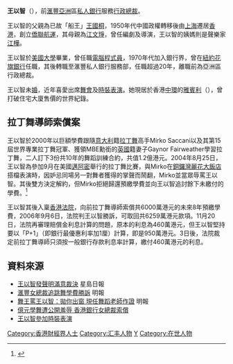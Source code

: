 '''王以智'''（'''{{lang|en|Mimi Monica Wong}}'''），前[[滙豐|滙豐]][[亞洲|亞洲]]區[[私人銀行|私人銀行]]服務[[行政總裁|行政總裁]]。

王以智的父親為已故「船王」[[王國桐|王國桐]]，1950年代中國政權轉移後由[[上海|上海]]遷居[[香港|香港]]，創立[[僑聯航運|僑聯航運]]，其母親為[[江文琤|江文琤]]，曾任編劇及導演，王以智的姨媽則是聲樂家[[江樺|江樺]]。

王以智於[[美國|美國]][[大學|大學]]畢業，曾任職[[電腦程式員|電腦程式員]]，1970年代加入銀行界，曾在[[紐約|紐約]][[花旗銀行|花旗銀行]]任職，其後轉職至滙豐私人銀行服務部，任職超過20年，離職前為亞洲區行政總裁。

王以智未[[婚|婚]]，近年喜愛出席[[舞會|舞會]]及[[時裝表演|時裝表演]]。她現居於香港[[中環|中環]]的[[雅賓利|雅賓利]]（{{lang|en|The Albany}}），曾打破住宅大廈售價的世界紀錄。

==拉丁舞導師索償案==
王以智於2000年以巨額學費跟隨[[意大利|意大利]]籍[[拉丁舞|拉丁舞]]高手Mirko Saccani以及其第15屆世界專業拉丁舞冠軍、獲領MBE勳銜的[[英國|英國]]籍妻子Gaynor Fairweather學習拉丁舞，二人訂下3份共10年的舞蹈訓練合約，共值1.2億港元。2004年8月25日，王以智為參加9月在美國[[邁阿密|邁阿密]]舉行的拉丁舞比賽，與Mirko在[[銅鑼灣|銅鑼灣]][[麗花大飯店|麗花大飯店]]搭檔表演時，因妒忌同場另一對舞者獲得的掌聲而鬧翻，Mirko並當眾辱罵王以智。其後雙方決定解約，但Mirko拒絕歸還預繳學費並向王以智追討餘下未繳付的學費。<ref>{{Cite news|title=跳舞群組｜傳前匯豐一姐王以智為starlight常客 06年官司揭花1.2億包跳舞導師｜壹經典|url=https://hk.nextmgz.com/article/2_767559_0|work=[[壹週刊_(香港)|壹週刊]]|date=2020年11月23日|accessdate=2020年11月23日|archive-date=2020年11月28日|archive-url=https://web.archive.org/web/20201128131108/https://hk.nextmgz.com/article/2_767559_0|dead-url=no}}</ref>

王以智其後入稟[[香港法院|香港法院]]，向前拉丁舞導師索償共6000萬港元的未來8年預繳學費，2006年9月6日，法院判王以智勝訴，可取回共6259萬港元款項。11月20日，法院再審理賠償金利息計算的問題，原本的利息為460萬港元，但王以智堅持要以「P+1」（即銀行最優惠利率加1厘）計算，即是950萬港元。3日後，法院裁定前拉丁舞導師只須按一般銀行存款利息率計算，繳付460萬港元的利息。

==資料來源==
*[http://hk.news.yahoo.com/060906/60/1slde.html 王以智發聲明滿意裁決] 星島日報
*[http://hk.news.yahoo.com/060906/12/1skft.html 滙豐女總裁追跳舞學費勝訴]{{Wayback|url=http://hk.news.yahoo.com/060906/12/1skft.html |date=20060908052344 }} 明報
*[http://hk.news.yahoo.com/060614/12/1orw0.html 舞王罵王以智：拋你出窗 現任舞蹈老師作證] 明報
*[http://news.eastday.com/eastday/node81741/node81764/node140651/userobject1ai2101993.html 億元學舞遭公開羞辱 香港銀行女總裁索償]{{Wayback|url=http://news.eastday.com/eastday/node81741/node81764/node140651/userobject1ai2101993.html |date=20060904121610 }}
*[http://www6.chinesenewsnet.com/MainNews/EntDigest/Showbuz/zxs_2006-03-31_710598.shtml 王以智參加時裝表演]

[[Category:香港財經界人士|Category:香港財經界人士]]
[[Category:汇丰人物|Category:汇丰人物]]
[[Category:王姓|Y]]
[[Category:在世人物|Category:在世人物]]